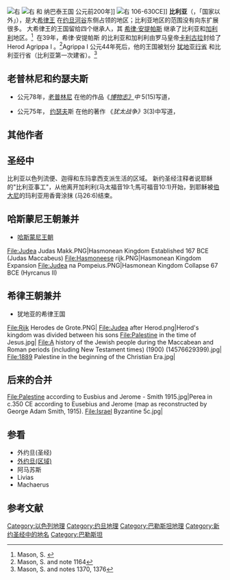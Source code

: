 [[File:First_century_Iudaea_province.gif|右]]
[[File:Rome-Seleucia-Parthia_200bc.jpg|右]] 和 纳巴泰王国 公元前200年]]
[[File:RomanEmpire_117-oriente-zh.svg|右]] 106-630CE]]
'''比利亚'''（{{lang-el|Περαία}}，「国家以外」），是大[[大希律王|希律王]] 在[[約旦河大裂谷|约旦河谷]]东侧占领的地区；比利亚地区的范围没有向东扩展很多。 大希律王的王国留给四个继承人，其 [[希律·安提帕斯|希律·安提帕斯]] 继承了比利亚和[[加利利|加利利]]地区。<ref>Mason, S. {{Cite Josephus|NorW=W|text=wars|pace=1|bookno=2|Wchapter=6|chunkid=3}}</ref>  在39年，希律·安提帕斯 的比利亚和加利利由罗马皇帝[[卡利古拉|卡利古拉]]封给了Herod Agrippa I 。<ref>Mason, S. {{Cite Josephus|NorW=W|text=wars|pace=1|bookno=2|Wchapter=9|chunkid=6}} and note 1164</ref>Agrippa I 公元44年死后，他的王国被划分 [[猶太_(羅馬行省)|犹地亚行省]] 和比利亚行省（比利亚第一次建省）。<ref>Mason, S. {{Cite Josephus|NorW=W|text=wars|pace=1|bookno=2|Wchapter=11|chunkid=6}} and notes 1370, 1376</ref> 

== 老普林尼和约瑟夫斯 ==
* 公元78年，[[老普林尼|老普林尼]] 在他的作品《''[[博物志_(老普林尼)|博物志》]]中 ''5(15)写道，

* 公元75年， [[弗拉維奧·約瑟夫斯|约瑟夫]]斯 在他的著作 《''犹太战争》''3(3)中写道，

== 其他作者 ==

== 圣经中 ==
比利亚以色列流便、迦得和东玛拿西支派生活的区域。{{Fact|date=July 2015}} 新约圣经注释者说耶稣的"比利亚事工"，从他离开加利利(马太福音19:1;馬可福音10:1)开始，到耶稣被[[伯大尼|伯大尼]]的玛利亚用香膏涂抹 (马26:6)结束。

== 哈斯蒙尼王朝兼并 ==
* [[哈斯蒙尼王朝|哈斯蒙尼王朝]]<gallery>
File:Judea Judas Makk.PNG|Hasmonean Kingdom Established 167 BCE (Judas Maccabeus)
File:Hasmoneese rijk.PNG|Hasmonean Kingdom Expansion
File:Judea na Pompeius.PNG|Hasmonean Kingdom Collapse 67 BCE (Hyrcanus II)
</gallery>

== 希律王朝兼并 ==
* 犹地亚的希律王国<gallery>
File:Rijk Herodes de Grote.PNG|
File:Judea after Herod.png|Herod's kingdom was divided between his sons
File:Palestine in the time of Jesus.jpg|
File:A history of the Jewish people during the Maccabean and Roman periods (including New Testament times) (1900) (14576629399).jpg|
File:1889 Palestine in the beginning of the Christian Era.jpg|
</gallery>

== 后来的合并 ==
<gallery>
File:Palestine according to Eusbius and Jerome - Smith 1915.jpg|Perea in c.350 CE according to Eusebius and Jerome (map as reconstructed by George Adam Smith, 1915).
File:Israel Byzantine 5c.jpg|
</gallery>

== 参看 ==
* 外约旦(圣经)
* [[外约旦|外约旦(区域)]]
* 阿马苏斯
* Livias
* Machaerus

== 参考文献 ==
{{Reflist}}
[[Category:以色列地理|Category:以色列地理]]
[[Category:约旦地理|Category:约旦地理]]
[[Category:巴勒斯坦地理|Category:巴勒斯坦地理]]
[[Category:新约圣经中的地名|Category:新约圣经中的地名]]
[[Category:巴勒斯坦|Category:巴勒斯坦]]